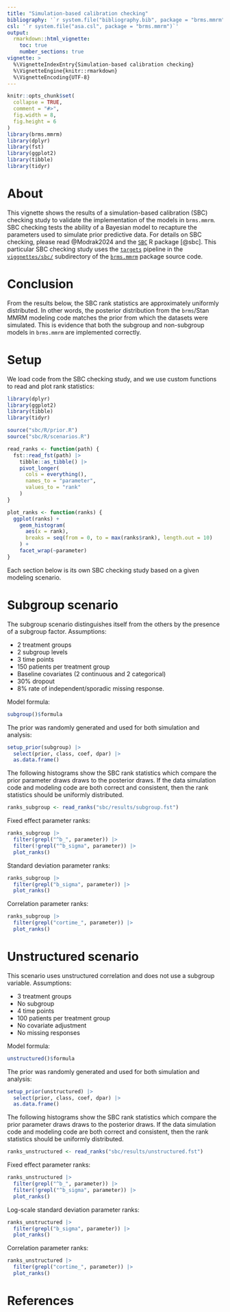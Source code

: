 ```yaml
---
title: "Simulation-based calibration checking"
bibliography: '`r system.file("bibliography.bib", package = "brms.mmrm")`'
csl: '`r system.file("asa.csl", package = "brms.mmrm")`'
output:
  rmarkdown::html_vignette:
    toc: true
    number_sections: true
vignette: >
  %\VignetteIndexEntry{Simulation-based calibration checking}
  %\VignetteEngine{knitr::rmarkdown}
  %\VignetteEncoding{UTF-8}
---
```


```r
knitr::opts_chunk$set(
  collapse = TRUE,
  comment = "#>",
  fig.width = 8,
  fig.height = 6
)
library(brms.mmrm)
library(dplyr)
library(fst)
library(ggplot2)
library(tibble)
library(tidyr)
```

# About

This vignette shows the results of a simulation-based calibration (SBC) checking study to validate the implementation of the models in `brms.mmrm`. SBC checking tests the ability of a Bayesian model to recapture the parameters used to simulate prior predictive data. For details on SBC checking, please read @Modrak2024 and the [`SBC`](https://hyunjimoon.github.io/SBC/) R package [@sbc]. This particular SBC checking study uses the [`targets`](https://docs.ropensci.org/targets/) pipeline in the [`viggnettes/sbc/`](https://github.com/openpharma/brms.mmrm/tree/main/vignettes/sbc) subdirectory of the [`brms.mmrm`](https://github.com/openpharma/brms.mmrm) package source code.

# Conclusion

From the results below, the SBC rank statistics are approximately uniformly distributed. In other words, the posterior distribution from the `brms`/Stan MMRM modeling code matches the prior from which the datasets were simulated. This is evidence that both the subgroup and non-subgroup models in `brms.mmrm` are implemented correctly.

# Setup

We load code from the SBC checking study, and we use custom functions to read and plot rank statistics:

```r
library(dplyr)
library(ggplot2)
library(tibble)
library(tidyr)

source("sbc/R/prior.R")
source("sbc/R/scenarios.R")

read_ranks <- function(path) {
  fst::read_fst(path) |>
    tibble::as_tibble() |>
    pivot_longer(
      cols = everything(),
      names_to = "parameter",
      values_to = "rank"
    )
}

plot_ranks <- function(ranks) {
  ggplot(ranks) +
    geom_histogram(
      aes(x = rank),
      breaks = seq(from = 0, to = max(ranks$rank), length.out = 10)
    ) +
    facet_wrap(~parameter)
}
```

Each section below is its own SBC checking study based on a given modeling scenario.

# Subgroup scenario

The subgroup scenario distinguishes itself from the others by the presence of a subgroup factor. Assumptions:

* 2 treatment groups
* 2 subgroup levels
* 3 time points
* 150 patients per treatment group
* Baseline covariates (2 continuous and 2 categorical)
* 30% dropout
* 8% rate of independent/sporadic missing response.

Model formula:

```r
subgroup()$formula
```

The prior was randomly generated and used for both simulation and analysis:

```r
setup_prior(subgroup) |>
  select(prior, class, coef, dpar) |>
  as.data.frame()
```

The following histograms show the SBC rank statistics which compare the prior parameter draws draws to the posterior draws. If the data simulation code and modeling code are both correct and consistent, then the rank statistics should be uniformly distributed.

```r
ranks_subgroup <- read_ranks("sbc/results/subgroup.fst")
```

Fixed effect parameter ranks:

```r
ranks_subgroup |>
  filter(grepl("^b_", parameter)) |>
  filter(!grepl("^b_sigma", parameter)) |>
  plot_ranks()
```

Standard deviation parameter ranks:

```r
ranks_subgroup |>
  filter(grepl("b_sigma", parameter)) |>
  plot_ranks()
```

Correlation parameter ranks:

```r
ranks_subgroup |>
  filter(grepl("cortime_", parameter)) |>
  plot_ranks()
```

# Unstructured scenario

This scenario uses unstructured correlation and does not use a subgroup variable. Assumptions:

* 3 treatment groups
* No subgroup
* 4 time points
* 100 patients per treatment group
* No covariate adjustment
* No missing responses

Model formula:

```r
unstructured()$formula
```

The prior was randomly generated and used for both simulation and analysis:

```r
setup_prior(unstructured) |>
  select(prior, class, coef, dpar) |>
  as.data.frame()
```

The following histograms show the SBC rank statistics which compare the prior parameter draws draws to the posterior draws. If the data simulation code and modeling code are both correct and consistent, then the rank statistics should be uniformly distributed.

```r
ranks_unstructured <- read_ranks("sbc/results/unstructured.fst")
```

Fixed effect parameter ranks:

```r
ranks_unstructured |>
  filter(grepl("^b_", parameter)) |>
  filter(!grepl("^b_sigma", parameter)) |>
  plot_ranks()
```
Log-scale standard deviation parameter ranks:

```r
ranks_unstructured |>
  filter(grepl("b_sigma", parameter)) |>
  plot_ranks()
```

Correlation parameter ranks:

```r
ranks_unstructured |>
  filter(grepl("cortime_", parameter)) |>
  plot_ranks()
```

# References

